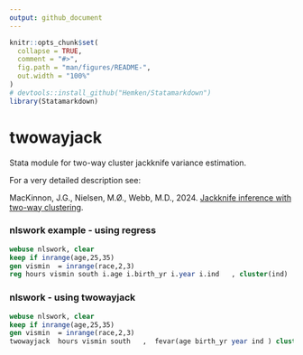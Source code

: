---
output: github_document
---

<!-- README.md is generated from README.Rmd. Please edit that file -->

```{r setup, include = F}
knitr::opts_chunk$set(
  collapse = TRUE,
  comment = "#>",
  fig.path = "man/figures/README-",
  out.width = "100%"
)
# devtools::install_github("Hemken/Statamarkdown")
library(Statamarkdown)
```

# twowayjack

Stata module for two-way cluster jackknife variance estimation.

For a very detailed description see:

MacKinnon, J.G., Nielsen, M.Ø., Webb, M.D., 2024. [Jackknife inference with two-way clustering](https://arxiv.org/abs/2406.08880).    

### nlswork example - using regress

```{stata}
webuse nlswork, clear
keep if inrange(age,25,35)
gen vismin  = inrange(race,2,3)
reg hours vismin south i.age i.birth_yr i.year i.ind   , cluster(ind)
```

### nlswork - using twowayjack

```{stata, echo=-1}
webuse nlswork, clear
keep if inrange(age,25,35)
gen vismin  = inrange(race,2,3)
twowayjack  hours vismin south   ,  fevar(age birth_yr year ind ) cluster(age ind)
```
